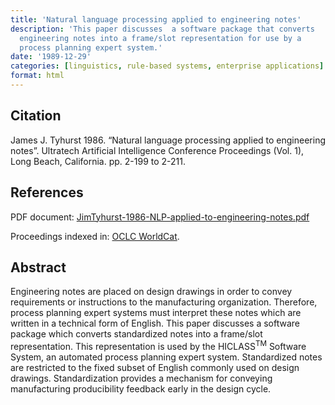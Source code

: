 ```yaml
---
title: 'Natural language processing applied to engineering notes'
description: 'This paper discusses  a software package that converts
  engineering notes into a frame/slot representation for use by a
  process planning expert system.'
date: '1989-12-29'
categories: [linguistics, rule-based systems, enterprise applications]
format: html
---
```


## Citation

James J. Tyhurst 1986.
"Natural language processing applied to engineering notes".
Ultratech Artificial Intelligence Conference Proceedings (Vol. 1),
Long Beach, California.
pp. 2-199 to 2-211.

## References

PDF document: [JimTyhurst-1986-NLP-applied-to-engineering-notes.pdf](./JimTyhurst-1986-NLP-applied-to-engineering-notes.pdf)

Proceedings indexed in:
[OCLC WorldCat](https://www.worldcat.org/title/ultratech-conference-proceedings-september-22-25-1986-long-beach-california/oclc/978130176&referer=brief_results).

## Abstract

Engineering notes are placed on design drawings in order to convey
requirements or instructions to the manufacturing organization.
Therefore, process planning expert systems must interpret these notes
which are written in a technical form of English. This paper discusses
a software package which converts standardized notes into a frame/slot
representation. This representation is used by the HICLASS^TM^ Software
System, an automated process planning expert system. Standardized notes
are restricted to the fixed subset of English commonly used on design
drawings. Standardization provides a mechanism for conveying
manufacturing producibility feedback early in the design cycle.
